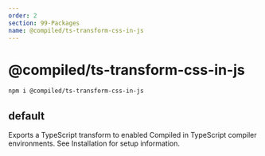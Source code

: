 ```yaml
---
order: 2
section: 99-Packages
name: @compiled/ts-transform-css-in-js
---
```


# @compiled/ts-transform-css-in-js

```bash
npm i @compiled/ts-transform-css-in-js
```

## default

Exports a TypeScript transform to enabled Compiled in TypeScript compiler environments.
See Installation for setup information.
